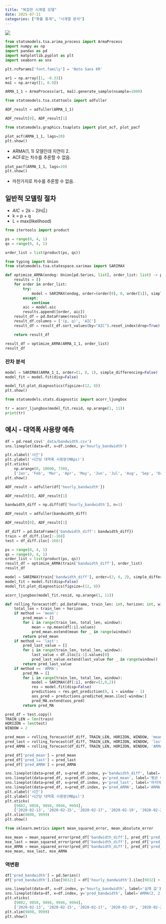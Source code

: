 ```yaml
---
title: "복잡한 시계열 모델"
date: 2025-07-11
categories: ["확률 통계", "시계열 분석"]
---
```


![](/img/stat-thumb.jpg){.post-thumbnail}


```python
from statsmodels.tsa.arima_process import ArmaProcess
import numpy as np
import pandas as pd
import matplotlib.pyplot as plt
import seaborn as sns

plt.rcParams['font.family'] = 'Noto Sans KR'

ar1 = np.array([1, -0.33])
ma1 = np.array([1, 0.9])

ARMA_1_1 = ArmaProcess(ar1, ma1).generate_sample(nsample=1000)
```

```python
from statsmodels.tsa.stattools import adfuller

ADF_result = adfuller(ARMA_1_1)

ADF_result[0], ADF_result[1]
```

```python
from statsmodels.graphics.tsaplots import plot_acf, plot_pacf

plot_acf(ARMA_1_1, lags=20)
plt.show()
```

- ARMA(1, 1) 모델인데 지연이 2.
- ACF로는 차수를 추론할 수 없음.

```python
plot_pacf(ARMA_1_1, lags=20)
plt.show()
```

- 마찬가지로 차수를 추론할 수 없음.

## 일반적 모델링 절차

- $AIC = 2k - 2ln(\hat{L})$
- k = p + q
- L = max(likelihood)

```python
from itertools import product

ps = range(0, 4, 1)
qs = range(0, 4, 1)

order_list = list(product(ps, qs))
```

```python
from typing import Union
from statsmodels.tsa.statespace.sarimax import SARIMAX

def optimize_ARMA(endog: Union[pd.Series, list], order_list: list) -> pd.DataFrame:
    results = []
    for order in order_list:
        try:
            model = SARIMAX(endog, order=(order[0], 0, order[1]), simple_differencing=False).fit(disp=False)
        except:
            continue
        aic = model.aic
        results.append([order, aic])
    result_df = pd.DataFrame(results)
    result_df.columns = ['(p, q)', 'AIC']
    result_df = result_df.sort_values(by="AIC").reset_index(drop=True)

    return result_df

result_df = optimize_ARMA(ARMA_1_1, order_list)
result_df
```

### 잔차 분석

```python
model = SARIMAX(ARMA_1_1, order=(1, 0, 1), simple_differencing=False)
model_fit = model.fit(disp=False)

model_fit.plot_diagnostics(figsize=(12, 8))
plt.show()
```


```python
from statsmodels.stats.diagnostic import acorr_ljungbox

tr = acorr_ljungbox(model_fit.resid, np.arange(1, 11))
print(tr)
```

## 예시 - 대역폭 사용량 예측

```python
df = pd.read_csv('_data/bandwidth.csv')
sns.lineplot(data=df, x=df.index, y='hourly_bandwidth')

plt.xlabel('시간')
plt.ylabel('시간당 대역폭 사용량(MBps)')
plt.xticks(
    np.arange(0, 10000, 730), 
    ['Jan', 'Feb', 'Mar', 'Apr', 'May', 'Jun', 'Jul', 'Aug', 'Sep', 'Oct', 'Nov', 'Dec', '2020', 'Feb'])
plt.show()
```

```python
ADF_result = adfuller(df['hourly_bandwidth'])

ADF_result[0], ADF_result[1]
```

```python
bandwidth_diff = np.diff(df['hourly_bandwidth'], n=1)

ADF_result = adfuller(bandwidth_diff)

ADF_result[0], ADF_result[1]
```

```python
df_diff = pd.DataFrame({'bandwidth_diff': bandwidth_diff})
train = df_diff.iloc[:-168]
test = df_diff.iloc[-168:]
```

```python
ps = range(0, 4, 1)
qs = range(0, 4, 1)
order_list = list(product(ps, qs))
result_df = optimize_ARMA(train['bandwidth_diff'], order_list)
result_df
```

```python
model = SARIMAX(train['bandwidth_diff'], order=(2, 0, 2), simple_differencing=False)
model_fit = model.fit(disp=False)
model_fit.plot_diagnostics(figsize=(12, 8))
```

```python
acorr_ljungbox(model_fit.resid, np.arange(1, 11))
```

```python
def rolling_forecast(df: pd.DataFrame, train_len: int, horizon: int, window: int, method: str) -> list:
    total_len = train_len + horizon
    if method == 'mean':
        pred_mean = []
        for i in range(train_len, total_len, window):
            mean = np.mean(df[:i].values)
            pred_mean.extend(mean for _ in range(window))
        return pred_mean
    if method == 'last':
        pred_last_value = []
        for i in range(train_len, total_len, window):
            last_value = df.iloc[i-1].values[0]
            pred_last_value.extend(last_value for _ in range(window))
        return pred_last_value
    if method == 'ARMA':
        pred_MA = []
        for i in range(train_len, total_len, window):
            model = SARIMAX(df[:i], order=(2,0,2))
            res = model.fit(disp=False)
            predictions = res.get_prediction(0, i + window - 1)
            oos_pred = predictions.predicted_mean.iloc[-window:]
            pred_MA.extend(oos_pred)
        return pred_MA

pred_df = test.copy()
TRAIN_LEN = len(train)
HORIZON = len(test)
WINDOW = 2

pred_mean = rolling_forecast(df_diff, TRAIN_LEN, HORIZON, WINDOW, 'mean')
pred_last = rolling_forecast(df_diff, TRAIN_LEN, HORIZON, WINDOW, 'last')
pred_ARMA = rolling_forecast(df_diff, TRAIN_LEN, HORIZON, WINDOW, 'ARMA')

pred_df['pred_mean'] = pred_mean
pred_df['pred_last'] = pred_last
pred_df['pred_ARMA'] = pred_ARMA

sns.lineplot(data=pred_df, x=pred_df.index, y='bandwidth_diff', label='실제값')
sns.lineplot(data=pred_df, x=pred_df.index, y='pred_mean', label='평균 예측')
sns.lineplot(data=pred_df, x=pred_df.index, y='pred_last', label='마지막 값 예측')
sns.lineplot(data=pred_df, x=pred_df.index, y='pred_ARMA', label='ARMA(2, 2) 예측')
plt.xlabel('시간')
plt.ylabel('시간당 대역폭 사용량(MBps)')
plt.xticks(
    [9802, 9850, 9898, 9946, 9994],
    ['2020-02-13', '2020-02-15', '2020-02-17', '2020-02-19', '2020-02-21'])
plt.xlim(9800, 9999)
plt.show()
```

```python
from sklearn.metrics import mean_squared_error, mean_absolute_error

mse_mean = mean_squared_error(pred_df['bandwidth_diff'], pred_df['pred_mean'])
mse_last = mean_squared_error(pred_df['bandwidth_diff'], pred_df['pred_last'])
mse_ARMA = mean_squared_error(pred_df['bandwidth_diff'], pred_df['pred_ARMA'])
mse_mean, mse_last, mse_ARMA
```

### 역변환

```python
df['pred_bandwidth'] = pd.Series()
df['pred_bandwidth'].iloc[9832:] = df['hourly_bandwidth'].iloc[9832] + pred_df['pred_ARMA'].cumsum()

sns.lineplot(data=df, x=df.index, y='hourly_bandwidth', label='실제 값')
sns.lineplot(data=df, x=df.index, y='pred_bandwidth', label='ARMA(2, 2) 예측')
plt.xticks(
    [9802, 9850, 9898, 9946, 9994],
    ['2020-02-13', '2020-02-15', '2020-02-17', '2020-02-19', '2020-02-21'])
plt.xlim(9800, 9999)
plt.show()
```
